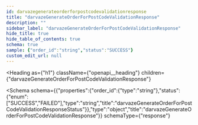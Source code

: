 ```yaml
---
id: darvazegenerateorderforpostcodevalidationresponse
title: "darvazeGenerateOrderForPostCodeValidationResponse"
description: ""
sidebar_label: "darvazeGenerateOrderForPostCodeValidationResponse"
hide_title: true
hide_table_of_contents: true
schema: true
sample: {"order_id":"string","status":"SUCCESS"}
custom_edit_url: null
---
```



<Heading
  as={"h1"}
  className={"openapi__heading"}
  children={"darvazeGenerateOrderForPostCodeValidationResponse"}
>
</Heading>





<Schema
  schema={{"properties":{"order_id":{"type":"string"},"status":{"enum":["SUCCESS","FAILED"],"type":"string","title":"darvazeGenerateOrderForPostCodeValidationResponseStatus"}},"type":"object","title":"darvazeGenerateOrderForPostCodeValidationResponse"}}
  schemaType={"response"}
>
  
</Schema>
            